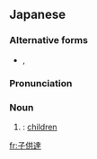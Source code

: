 ==Japanese==
{{ja-kanjitab|こ|とも|k2=ども|たち|yomi=ko}}

===Alternative forms===
* {{l/ja|子供たち}}, {{l/ja|子どもたち}}

===Pronunciation===
{{ja-pron|こどもたち|y=y}}

===Noun===
{{ja-noun|こどもたち}}

# {{plural of|子供|lang=ja}}: [[children]]

[[fr:子供達]]